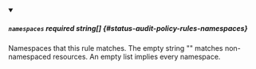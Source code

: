 
<details className="config-field" data-expandable="false" open>
<summary>

##### `namespaces` <span className="config-field-required" data-required="false">required</span> <span className="config-field-type">string[]</span> <span className="config-field-default"></span> <span className="config-field-enum"></span> {#status-audit-policy-rules-namespaces}

Namespaces that this rule matches.
The empty string "" matches non-namespaced resources.
An empty list implies every namespace.

</summary>



</details>

